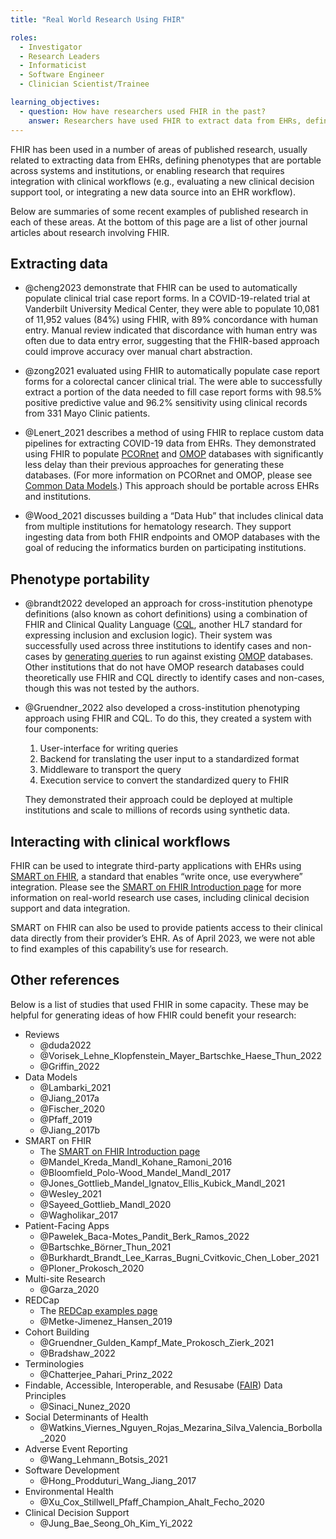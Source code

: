 ```yaml
---
title: "Real World Research Using FHIR"

roles:
  - Investigator
  - Research Leaders
  - Informaticist
  - Software Engineer
  - Clinician Scientist/Trainee

learning_objectives:
  - question: How have researchers used FHIR in the past?
    answer: Researchers have used FHIR to extract data from EHRs, define phenotypes that are portable across systems and institutions, and enable research that requires integration with clinical workflows.
---
```


FHIR has been used in a number of areas of published research, usually related to extracting data from EHRs, defining phenotypes that are portable across systems and institutions, or enabling research that requires integration with clinical workflows (e.g., evaluating a new clinical decision support tool, or integrating a new data source into an EHR workflow).

Below are summaries of some recent examples of published research in each of these areas. At the bottom of this page are a list of other journal articles about research involving FHIR.

## Extracting data

-   @cheng2023 demonstrate that FHIR can be used to automatically populate clinical trial case report forms. In a COVID-19-related trial at Vanderbilt University Medical Center, they were able to populate 10,081 of 11,952 values (84%) using FHIR, with 89% concordance with human entry. Manual review indicated that discordance with human entry was often due to data entry error, suggesting that the FHIR-based approach could improve accuracy over manual chart abstraction.

-   @zong2021 evaluated using FHIR to automatically populate case report forms for a colorectal cancer clinical trial. The were able to successfully extract a portion of the data needed to fill case report forms with 98.5% positive predictive value and 96.2% sensitivity using clinical records from 331 Mayo Clinic patients.

-   @Lenert_2021 describes a method of using FHIR to replace custom data pipelines for extracting COVID-19 data from EHRs. They demonstrated using FHIR to populate [PCORnet](https://pcornet.org/) and [OMOP](https://www.ohdsi.org/data-standardization/) databases with significantly less delay than their previous approaches for generating these databases. (For more information on PCORnet and OMOP, please see [Common Data Models](cdms.qmd).) This approach should be portable across EHRs and institutions.

-   @Wood_2021 discusses building a "Data Hub" that includes clinical data from multiple institutions for hematology research. They support ingesting data from both FHIR endpoints and OMOP databases with the goal of reducing the informatics burden on participating institutions.

## Phenotype portability

-   @brandt2022 developed an approach for cross-institution phenotype definitions (also known as cohort definitions) using a combination of FHIR and Clinical Quality Language ([CQL](https://cql.hl7.org), another HL7 standard for expressing inclusion and exclusion logic). Their system was successfully used across three institutions to identify cases and non-cases by [generating queries](https://github.com/PheMA/cql-on-omop) to run against existing [OMOP](https://www.ohdsi.org/data-standardization/) databases. Other institutions that do not have OMOP research databases could theoretically use FHIR and CQL directly to identify cases and non-cases, though this was not tested by the authors.

-   @Gruendner_2022 also developed a cross-institution phenotyping approach using FHIR and CQL. To do this, they created a system with four components:

    1.  User-interface for writing queries
    2.  Backend for translating the user input to a standardized format
    3.  Middleware to transport the query
    4.  Execution service to convert the standardized query to FHIR

    They demonstrated their approach could be deployed at multiple institutions and scale to millions of records using synthetic data.

## Interacting with clinical workflows

FHIR can be used to integrate third-party applications with EHRs using [SMART on FHIR](https://smarthealthit.org/about-smart-2/), a standard that enables "write once, use everywhere" integration. Please see the [SMART on FHIR Introduction page](smart-on-fhir-intro.qmd#research-use-cases) for more information on real-world research use cases, including clinical decision support and data integration.

SMART on FHIR can also be used to provide patients access to their clinical data directly from their provider's EHR. As of April 2023, we were not able to find examples of this capability's use for research.

## Other references

Below is a list of studies that used FHIR in some capacity. These may be helpful for generating ideas of how FHIR could benefit your research:

-   Reviews
    -   @duda2022
    -   @Vorisek_Lehne_Klopfenstein_Mayer_Bartschke_Haese_Thun_2022
    -   @Griffin_2022
-   Data Models
    -   @Lambarki_2021
    -   @Jiang_2017a
    -   @Fischer_2020
    -   @Pfaff_2019
    -   @Jiang_2017b
-   SMART on FHIR
    -   The [SMART on FHIR Introduction page](smart-on-fhir-intro.qmd#research-use-cases)
    -   @Mandel_Kreda_Mandl_Kohane_Ramoni_2016
    -   @Bloomfield_Polo-Wood_Mandel_Mandl_2017
    -   @Jones_Gottlieb_Mandel_Ignatov_Ellis_Kubick_Mandl_2021
    -   @Wesley_2021
    -   @Sayeed_Gottlieb_Mandl_2020
    -   @Wagholikar_2017
-   Patient-Facing Apps
    -   @Pawelek_Baca-Motes_Pandit_Berk_Ramos_2022
    -   @Bartschke_Börner_Thun_2021
    -   @Burkhardt_Brandt_Lee_Karras_Bugni_Cvitkovic_Chen_Lober_2021
    -   @Ploner_Prokosch_2020
-   Multi-site Research
    -   @Garza_2020
-   REDCap
    -   The [REDCap examples page](redcap-example.qmd)
    -   @Metke-Jimenez_Hansen_2019
-   Cohort Building
    -   @Gruendner_Gulden_Kampf_Mate_Prokosch_Zierk_2021
    -   @Bradshaw_2022
-   Terminologies
    -   @Chatterjee_Pahari_Prinz_2022
-   Findable, Accessible, Interoperable, and Resusabe ([FAIR](https://www.go-fair.org/fair-principles/)) Data Principles
    -   @Sinaci_Nunez_2020
-   Social Determinants of Health
    -   @Watkins_Viernes_Nguyen_Rojas_Mezarina_Silva_Valencia_Borbolla_2020
-   Adverse Event Reporting
    -   @Wang_Lehmann_Botsis_2021
-   Software Development
    -   @Hong_Prodduturi_Wang_Jiang_2017
-   Environmental Health
    -   @Xu_Cox_Stillwell_Pfaff_Champion_Ahalt_Fecho_2020
-   Clinical Decision Support
    -   @Jung_Bae_Seong_Oh_Kim_Yi_2022


